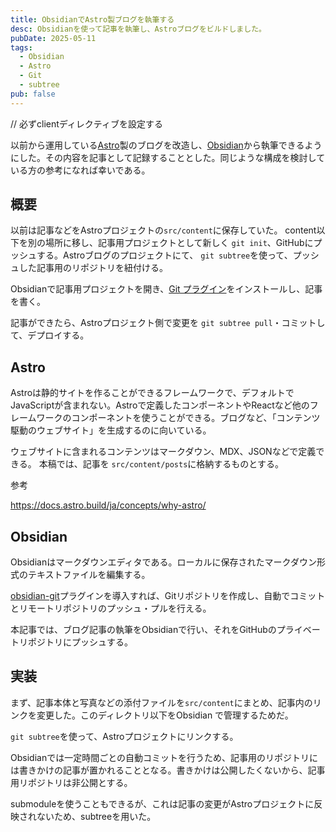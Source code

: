 ```yaml
---
title: ObsidianでAstro製ブログを執筆する
desc: Obsidianを使って記事を執筆し、Astroブログをビルドしました。
pubDate: 2025-05-11
tags:
  - Obsidian
  - Astro
  - Git
  - subtree
pub: false
---
```


// 必ずclientディレクティブを設定する

以前から運用している[Astro](https://astro.build/)製のブログを改造し、[Obsidian](https://obsidian.md/)から執筆できるようにした。その内容を記事として記録することとした。同じような構成を検討している方の参考になれば幸いである。

## 概要

以前は記事などをAstroプロジェクトの`src/content`に保存していた。
content以下を別の場所に移し、記事用プロジェクトとして新しく `git init`、GitHubにプッシュする。Astroブログのプロジェクトにて、 `git subtree`を使って、プッシュした記事用のリポジトリを紐付ける。

Obsidianで記事用プロジェクトを開き、[Git プラグイン](https://github.com/Vinzent03/obsidian-git)をインストールし、記事を書く。

記事ができたら、Astroプロジェクト側で変更を `git subtree pull`・コミットして、デプロイする。

## Astro

Astroは静的サイトを作ることができるフレームワークで、デフォルトでJavaScriptが含まれない。Astroで定義したコンポーネントやReactなど他のフレームワークのコンポーネントを使うことができる。ブログなど、「コンテンツ駆動のウェブサイト」を生成するのに向いている。　

ウェブサイトに含まれるコンテンツはマークダウン、MDX、JSONなどで定義できる。
本稿では、記事を `src/content/posts`に格納するものとする。

参考

https://docs.astro.build/ja/concepts/why-astro/

## Obsidian

Obsidianはマークダウンエディタである。ローカルに保存されたマークダウン形式のテキストファイルを編集する。

[obsidian-git](https://github.com/Vinzent03/obsidian-git)プラグインを導入すれば、Gitリポジトリを作成し、自動でコミットとリモートリポジトリのプッシュ・プルを行える。

本記事では、ブログ記事の執筆をObsidianで行い、それをGitHubのプライベートリポジトリにプッシュする。
## 実装

まず、記事本体と写真などの添付ファイルを`src/content`にまとめ、記事内のリンクを変更した。このディレクトリ以下をObsidian で管理するためだ。

`git subtree`を使って、Astroプロジェクトにリンクする。

Obsidianでは一定時間ごとの自動コミットを行うため、記事用のリポジトリには書きかけの記事が置かれることとなる。書きかけは公開したくないから、記事用リポジトリは非公開とする。

submoduleを使うこともできるが、これは記事の変更がAstroプロジェクトに反映されないため、subtreeを用いた。